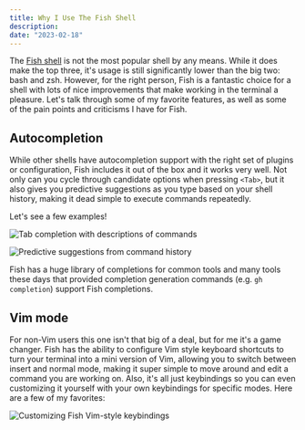 ```yaml
---
title: Why I Use The Fish Shell
description:
date: "2023-02-18"
---
```


The [Fish shell](https://fishshell.com) is not the most popular shell by any
means. While it does make the top three, it's usage is still significantly lower
than the big two: bash and zsh. However, for the right person, Fish is a
fantastic choice for a shell with lots of nice improvements that make working in
the terminal a pleasure. Let's talk through some of my favorite features, as
well as some of the pain points and criticisms I have for Fish.

## Autocompletion

While other shells have autocompletion support with the right set of plugins or
configuration, Fish includes it out of the box and it works very well. Not only
can you cycle through candidate options when pressing `<Tab>`, but it also gives
you predictive suggestions as you type based on your shell history, making it
dead simple to execute commands repeatedly.

Let's see a few examples!

![Tab completion with descriptions of commands](blog/why-i-use-fish/tab-completion.png)

![Predictive suggestions from command history](blog/why-i-use-fish/predictive-suggestions.png)

Fish has a huge library of completions for common tools and many tools these
days that provided completion generation commands (e.g. `gh completion`) support
Fish completions.

## Vim mode

For non-Vim users this one isn't that big of a deal, but for me it's a game
changer. Fish has the ability to configure Vim style keyboard shortcuts to turn
your terminal into a mini version of Vim, allowing you to switch between insert
and normal mode, making it super simple to move around and edit a command you
are working on. Also, it's all just keybindings so you can even customizing it
yourself with your own keybindings for specific modes. Here are a few of my
favorites:

![Customizing Fish Vim-style keybindings](blog/why-i-use-fish/vim-keybindings.png)
